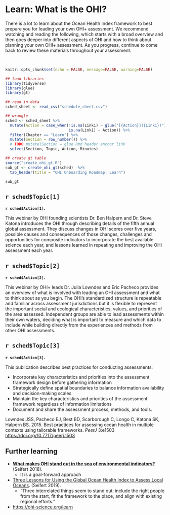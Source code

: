 # Learn: What is the OHI? {#learn}

There is a lot to learn about the Ocean Health Index framework to best prepare you for leading your own OHI+ assessment. We recommend watching and reading the following, which starts with a broad overview and then goes deeper into different aspects of OHI and how to think about planning your own OHI+ assessment. As you progress, continue to come back to review these materials throughout your assessment. 

<br>

```r
knitr::opts_chunk$set(echo = FALSE, message=FALSE, warning=FALSE)

## load libraries
library(tidyverse)
library(glue)
library(gt)

## read in data
sched_sheet <- read_csv("schedule_sheet.csv") 
```

```r
## wrangle
sched <- sched_sheet %>%
  mutate(Action = case_when(!is.na(Link1) ~ glue("[{Action}]({Link1})"), 
                            is.na(Link1) ~ Action)) %>%
  filter(Chapter == "Learn") %>%
  mutate(Section = row_number()) %>%
  # TODO mutate(Section = glue Rmd header anchor link
  select(Section, Topic, Action, Minutes)

## create gt table
source("create_ohi_gt.R")
sub_gt <- create_ohi_gt(sched)  %>%
  tab_header(title = "OHI Onboarding Roadmap: Learn")

sub_gt

```

## `r sched$Topic[1]`

**`r sched$Action[1]`.**

This webinar by OHI founding scientists Dr. Ben Halpern and Dr. Steve Katona introduces the OHI through describing details of the fifth annual global assessment. They discuss changes in OHI scores over five years, possible causes and consequences of those changes, challenges and opportunities for composite indicators to incorporate the best available science each year, and lessons learned in repeating and improving the OHI assessment each year.

## `r sched$Topic[2]`

**`r sched$Action[2]`.**

This webinar by OHI+ leads Dr. Julia Lowndes and Eric Pacheco provides an overview of what is involved with leading an OHI assessment and what to think about as you begin. The OHI's standardized structure is repeatable and familiar across assessment jurisdictions but it is flexible to represent the important social and ecological characteristics, values, and priorities of the area assessed. Independent groups are able to lead assessments within their own waters, deciding what is important to measure and which data to include while building directly from the experiences and methods from other OHI assessments.


## `r sched$Topic[3]`

**`r sched$Action[3]`.**

This publication describes best practices for conducting assessments: 

- Incorporate key characteristics and priorities into the assessment framework design before gathering information
- Strategically define spatial boundaries to balance information availability and decision-making scales
- Maintain the key characteristics and priorities of the assessment framework regardless of information limitations
- Document and share the assessment process, methods, and tools. 

Lowndes JSS, Pacheco EJ, Best BD, Scarborough C, Longo C, Katona SK, Halpern BS. 2015. Best practices for assessing ocean health in multiple contexts using tailorable frameworks. *PeerJ* 3:e1503 <https://doi.org/10.7717/peerj.1503> 


## Further learning {#learn-further}

- [**What makes OHI stand out in the sea of environmental indicators?**](https://ohi-science.org/news/goal-forward-approach) (Seifert 2018).
    - It is a goal-forward approach
- [Three Lessons for Using the Global Ocean Health Index to Assess Local Oceans](https://ohi-science.org/news/three-lessons-global). (Seifert 2019). 
    - "Three interrelated things seem to stand out: include the right people from the start, fit the framework to the place, and align with existing regional efforts."
- <https://ohi-science.org/learn>
  

<!---
- https://ohi-science.org/learn/
- https://ohi-science.org/plan/
- https://ohi-science.org/goals
--->

